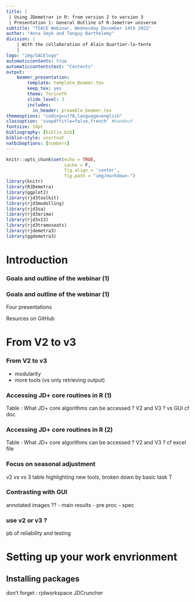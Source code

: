 ```yaml
---
title: |
 | Using JDemetra+ in R: from version 2 to version 3 
 | Presentation 1: General Outline of R-Jemetra+ universe
subtitle: "TSACE Webinar, Wednesday December 14th 2022"
author: "Anna Smyk and Tanguy Barthelemy"
division: |
    | With the collaboration of Alain Quartier-la-tente
    | 
logo: "img/SACElogo"
automaticcontents: true
automaticcontentstext: "Contents"
output:
    beamer_presentation:
        template: template_Beamer.tex
        keep_tex: yes
        theme: TorinoTh
        slide_level: 3
        includes:
          in_header: preamble_beamer.tex
themeoptions: "coding=utf8,language=english"
classoption: 'usepdftitle=false,french' #handout
fontsize: 10pt
bibliography: [biblio.bib]
biblio-style: unsrtnat
natbiboptions: [numbers]
---
```


```r
knitr::opts_chunk$set(echo = TRUE,
                      cache = F, 
                      fig.align = 'center',
                      fig.path = "img/markdown-")
library(knitr)
library(RJDemetra)
library(ggplot2)
library(rjd3toolkit)
library(rjd3modelling)
library(rjd3sa)
library(rjd3arima)
library(rjd3x13)
library(rjd3tramoseats)
library(rjdemetra3)
library(ggdemetra3)
```

# Introduction

### Goals and outline of the webinar (1)

### Goals and outline of the webinar (1)

Four presentations

Resurces on GitHub

# From V2 to v3

### From V2 to v3

-   modularity
-   more tools (vs only retrieving output)

### Accessing JD+ core routines in R (1)

Table : What JD+ core algorithms can be accessed ? V2 and V3 ? vs GUI
cf doc

### Accessing JD+ core routines in R (2)

Table : What JD+ core algorithms can be accessed ? V2 and V3 ? cf excel file

### Focus on seasonal adjustment

v2 vs vs 3 table highlighting new tools, broken down by basic task T

### Contrasting with GUI 
annotated images ??
- main results 
- pre proc 
- spec

### use v2 or v3 ?

pb of reliability and testing

# Setting up your work envrionment

## Installing packages 

don't forget : 
rjdworkspace 
JDCruncher


